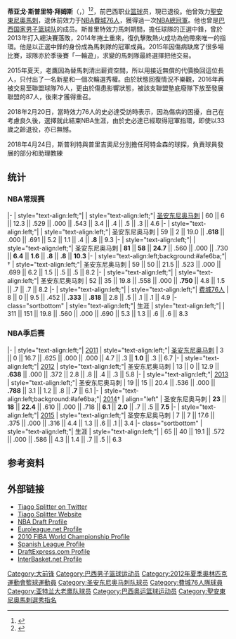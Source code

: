 {{noteTA
|G1=nba
|T=zh-cn:蒂亚戈·斯普利特; zh-hk:堤亞高·史必達; zh-tw:提亞哥·斯普利特;
|1=zh-cn:蒂亚戈; zh-hk:堤亞高; zh-tw:提亞哥;
|2=zh-cn:斯普里特; zh-hk:史必達; zh-tw:斯普利特;
}}

{{Portuguese name|斯普利特|拜姆斯}}
{{Infobox basketball biography
| name            = 蒂亚戈·斯普里特<br>Tiago Splitter
| image           = Splitter_right.JPG
| image_size      = 
| caption         = 
| position        = 球探
| height_ft       = 6
| height_in       = 11
| weight_lb       = 245
| league          = [[NBA|NBA]]
| team            = 布魯克林籃網
| number          = 
| birth_date      = {{Birth date and age|1985|1|1|mf=y}}
| birth_place     = [[巴西|巴西]][[圣卡塔琳娜州|圣卡塔琳娜州]][[若茵维莱|若茵维莱]]
| nationality     = 巴西
| high_school     = 
| college         = 
| draft_year      = 2007
| draft_round     = 1
| draft_pick      = 28
| draft_team      = [[圣安东尼奥马刺|圣安东尼奥马刺]]
| career_start    = 1999
| career_end     = 2017
| career_position = [[大前鋒|大前鋒]]/[[中锋_(篮球)|中锋]]
| career_number   = 22, 11, 47
| years1          = 1999–2000
| team1           = 伊皮兰加 (巴西)
| years2          = 2000–2010
| team2           = 沙斯基 ([[西班牙籃球甲級聯賽|西甲]])
| years3          = 2000–2001
| team3           = →艾拉華 ([[西班牙籃球甲級聯賽|西甲]])
| years4          = 2001–2003
| team4           = →畢爾包 ([[西班牙籃球甲級聯賽|西甲]])
| years5          = {{nbay|2010|start}}–{{nbay|2014|end}}
| team5           = [[圣安东尼奥马刺|圣安东尼奥马刺]]
| years6          = 2011
| team6           = 華倫西亞([[西班牙籃球甲級聯賽|西甲]])
| years7          = {{nbay|2015|start}}–{{nbay|2016|end}}
| team7          = [[亚特兰大老鹰|亚特兰大老鹰]]
| years8          = {{nbay|2016|end}}
| team8           = [[費城76人|費城76人]]
| years9          = 2017
| team9           = →[[迪拉華87人|迪拉華87人]]（[[發展聯盟|發展聯盟]]）
| cyears1         ={{nbay|2019|start}}–今
| cteam1          =[[布魯克林籃網|布魯克林籃網]](球探/球員發展)
| highlights      =
* [[NBA总冠军|NBA总冠军]]：（2014）
}}
'''蒂亚戈·斯普里特·拜姆斯'''（{{lang-pt|'''Tiago Splitter Beims'''}}，{{bd|1985年|1月1日}}）<ref>{{cite web |url=http://www.acb.com/jugador.php?id=B5P |title=Acb.Com |publisher=Acb.Com |date=January 29, 2004 |accessdate=2012-02-26 |archive-url=https://archive.today/20180203203112/http://www.acb.com/jugador.php?id=B5P |archive-date=2018-02-03 |dead-url=yes }}</ref><ref>{{cite web|url=http://www.eurobasket.com/player.asp?Cntry=ESP&PlayerID=31230&AmNotSure=1 |title=Eurobasket |publisher=Eurobasket |date= |accessdate=2012-02-26}}</ref>，前巴西职业[[篮球|篮球]]员，現已退役。他曾效力[[聖安東尼奧馬刺|聖安東尼奧馬刺]]，退休前效力于[[NBA|NBA]][[費城76人|費城76人]]，獲得過一次[[NBA總冠軍|NBA總冠軍]]。他也曾是[[巴西国家男子篮球队|巴西国家男子篮球队]]的成员。斯普里特效力馬刺期間，擔任球隊的正選中鋒，曾於2013年打入總決賽落敗，2014年捲土重來，復仇擊敗熱火成功為他帶來唯一的指環。他是以正選中鋒的身份成為馬刺隊的冠軍成員。2015年因傷病缺席了很多場比賽，球隊亦於季後賽「一輪遊」，求變的馬刺隊最終選擇把他交易。

2015年夏天，老鷹因為替馬刺清出薪資空間，所以用接近無償的代價換回這位長人，只付出了一名新星和一個次輪選秀權。由於狀態回復情況不樂觀，2016年再被交易至聯盟球隊76人，更由於傷患影響狀態，被該支聯盟墊底廢隊下放至發展聯盟的87人，後來才獲得重召。

2018年2月20日，當時效力76人的史必達受訪時表示，因為傷病的困擾，自己在考慮良久後，選擇就此結束NBA生涯，由於史必達已經取得冠軍指環，即使以33歲之齡退役，亦已無憾。

2018年4月24日，斯普利特與普里吉奧尼分別擔任阿特金森的球探，負責球員發展的部分和助理教練

==统计==

===NBA常规赛===
{{NBA player statistics start}}
|-
| style="text-align:left;"| {{nbay|2010}}
| style="text-align:left;"| [[圣安东尼奥马刺|圣安东尼奥马刺]]
| 60 || 6 || 12.3 || .529 || .000 || .543 || 3.4 || .4 || .5 || .3 || 4.6
|-
| style="text-align:left;"| {{nbay|2011}}
| style="text-align:left;"| 圣安东尼奥马刺
| 59 || 2 || 19.0 || '''.618''' || .000 || .691 || 5.2 || 1.1 || .4 || '''.8''' || 9.3
|-
| style="text-align:left;"| {{nbay|2012}}
| style="text-align:left;"| 圣安东尼奥马刺
| '''81''' || '''58''' || '''24.7''' || .560 || .000 || .730 || '''6.4''' || '''1.6''' || '''.8''' || '''.8''' || '''10.3'''
|-
| style="text-align:left;background:#afe6ba;"| {{nbay|2013}}†
| style="text-align:left;"| 圣安东尼奥马刺
| 59 || 50 || 21.5 || .523 || .000 || .699 || 6.2 || 1.5 || .5 || .5 || 8.2
|-
| style="text-align:left;"| {{nbay|2014}}
| style="text-align:left;"| 圣安东尼奥马刺
| 52 || 35 || 19.8 || .558 || .000 || '''.750''' || 4.8 || 1.5 || .7 || .7 || 8.2
|-
| style="text-align:left;"| {{nbay|2016}}
| style="text-align:left;"| [[费城76人|费城76人]]
| 8 || 0 || 9.5 || .452 || '''.333''' || '''.818''' || 2.8 || .5 || .1 || .1 || 4.9
|- class="sortbottom"
| style="text-align:left;"| 生涯
| style="text-align:left;"| 
| 311 || 151 || 19.8 || .560 || .000 || .690 || 5.3 || 1.3 || .6 || .6 || 8.3
{{s-end}}

===NBA季后赛===
{{NBA player statistics start}}
|-
| style="text-align:left;"| [[2011年NBA季后赛|2011]]
| style="text-align:left;"| [[圣安东尼奥马刺|圣安东尼奥马刺]]
| 3 || 0 || 16.7 || .625 || .000 || .000 || 4.7 || .3 || '''1.0''' || .3 || 6.7
|-
| style="text-align:left;"| [[2012年NBA季后赛|2012]]
| style="text-align:left;"| 圣安东尼奥马刺
| 13 || 0 || 12.9 || '''.638''' || .000 || .372 || 2.8 || .8 || .4 || .3 || 5.8
|-
| style="text-align:left;"| [[2013年NBA季后赛|2013]]
| style="text-align:left;"| 圣安东尼奥马刺
| 19 || 15 || 20.4 || .536 || .000 || '''.788''' || 3.1 || 1.2 || .8 || '''.7''' || 6.1
|-
| style="text-align:left;background:#afe6ba;"| [[2014年NBA季后赛|2014]]†
| align="left" | 圣安东尼奥马刺
| '''23''' || '''18''' || '''22.4''' || .610 || .000 || .718 || '''6.1''' || '''2.0''' || .7 || .5 || '''7.5'''
|-
| style="text-align:left;"| [[2015年NBA季后赛|2015]]
| style="text-align:left;"| 圣安东尼奥马刺
| 7 || 7 || 17.6 || .375 || .000 || .316 || 4.4 || 1.3 || .6 || .1 || 3.4
|- class="sortbottom"
| style="text-align:left;"| 生涯
| style="text-align:left;"| 
| 65 || 40 || 19.1 || .572 || .000 || .586 || 4.3 || 1.4 || .7 || .5 || 6.3
{{s-end}}

==参考资料==
{{reflist|30em}}

==外部链接==
{{Commons category|Tiago Splitter}}
{{Basketballstats|nba=tiago_splitter|bbr=s/splitti01}}
* [https://twitter.com/tiagosplitter Tiago Splitter on Twitter] {{en icon}}{{es icon}}
* [https://web.archive.org/web/20140528111629/http://www.tiagosplitterbrasil.com/ Tiago Splitter Website]
* [https://www.webcitation.org/674JmjlmX?url=http://www.nba.com/draft2007/profiles/TiagoSplitter.html NBA Draft Profile]
* [http://www.euroleague.net/competition/players/showplayer?pcode=CBY&seasoncode=U2011 Euroleague.net Profile]
* [https://web.archive.org/web/20101220031918/http://turkey2010.fiba.com/pages/eng/fe/10/fwcm/player/p/eid/4728/pid/37395/rid/sid/4728/tid/250/profile.html 2010 FIBA World Championship Profile]
* [https://archive.today/20180203203112/http://www.acb.com/jugador.php?id=B5P Spanish League Profile] {{es icon}}
* [https://web.archive.org/web/20170818153309/http://draftexpress.com/viewprofile.php?p=25 DraftExpress.com Profile]
* [http://www.interbasket.net/players/splitter.htm InterBasket.net Profile]

{{布鲁克林篮网现时球员名单}}
{{2007 NBA Draft}}
{{ACB最有价值球员}}
{{ACB总决赛最有价值球员}}
{{San Antonio Spurs 2013-14 NBA champions}}
{{2012年夏季奥运会巴西男子篮球阵容}}

{{Authority control}}
{{DEFAULTSORT:Splitter, Tiago}}
[[Category:大前锋|Category:大前锋]]
[[Category:巴西男子篮球运动员|Category:巴西男子篮球运动员]]
[[Category:2012年夏季奧林匹克運動會籃球運動員|Category:2012年夏季奧林匹克運動會籃球運動員]]
[[Category:圣安东尼奥马刺队球员|Category:圣安东尼奥马刺队球员]]
[[Category:費城76人隊球員|Category:費城76人隊球員]]
[[Category:亚特兰大老鹰队球员|Category:亚特兰大老鹰队球员]]
[[Category:巴西奥运篮球运动员|Category:巴西奥运篮球运动员]]
[[Category:聖安東尼奧馬刺選秀指名|Category:聖安東尼奧馬刺選秀指名]]